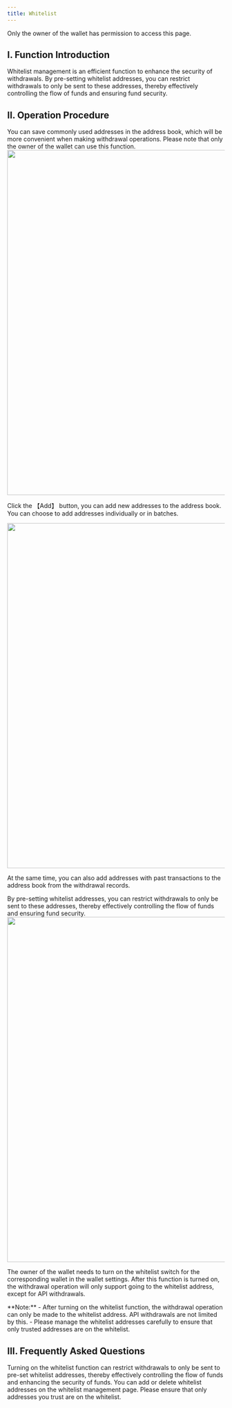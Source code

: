 ```yaml
---
title: Whitelist
---
```


<Note>
Only the owner of the wallet has permission to access this page.
</Note>

## I. Function Introduction

Whitelist management is an efficient function to enhance the security of withdrawals. By pre-setting whitelist addresses, you can restrict withdrawals to only be sent to these addresses, thereby effectively controlling the flow of funds and ensuring fund security.

## II.  Operation Procedure

<Steps>

<Step title="Use the Address Book">
You can save commonly used addresses in the address book, which will be more convenient when making withdrawal operations. Please note that only the owner of the wallet can use this function.

<div className="w-full flex items-center justify-center">
    <img src="/images/custody-guide/white2en.png" width="800"/>
</div>

Click the 【Add】 button, you can add new addresses to the address book. You can choose to add addresses individually or in batches.

<div className="w-full flex items-center justify-center">
    <img src="/images/custody-guide/white3en.png" width="800"/>
</div>

At the same time, you can also add addresses with past transactions to the address book from the withdrawal records.
</Step>

<Step title="Turn on the Whitelist Function with One Click">
By pre-setting whitelist addresses, you can restrict withdrawals to only be sent to these addresses, thereby effectively controlling the flow of funds and ensuring fund security.

<div className="w-full flex items-center justify-center">
    <img src="/images/custody-guide/white1en.png" width="800"/>
</div>

The owner of the wallet needs to turn on the whitelist switch for the corresponding wallet in the wallet settings. After this function is turned on, the withdrawal operation will only support going to the whitelist address, except for API withdrawals.
</Step>

</Steps>

<warning>
**Note:**
- After turning on the whitelist function, the withdrawal operation can only be made to the whitelist address. API withdrawals are not limited by this.
- Please manage the whitelist addresses carefully to ensure that only trusted addresses are on the whitelist.
</warning>

## III. Frequently Asked Questions

<Accordion title="Why do I need to turn on the whitelist function?">
Turning on the whitelist function can restrict withdrawals to only be sent to pre-set whitelist addresses, thereby effectively controlling the flow of funds and enhancing the security of funds.
</Accordion>

<Accordion title="How should I add or delete whitelist addresses?">
You can add or delete whitelist addresses on the whitelist management page. Please ensure that only addresses you trust are on the whitelist.
</Accordion>
